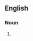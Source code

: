 {{also|after-tastes|after tastes}}

==English==

===Noun===
{{head|en|noun form}}

# {{plural of|en|aftertaste}}